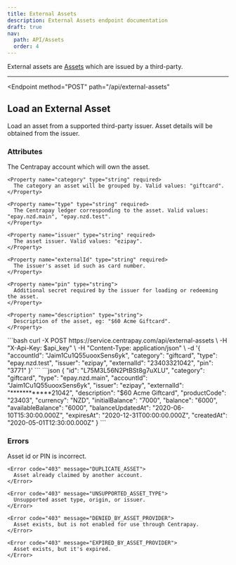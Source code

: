 ```yaml
---
title: External Assets
description: External Assets endpoint documentation
draft: true
nav:
  path: API/Assets
  order: 4
---
```


External assets are [Assets](/api/assets/) which are issued by a third-party.

---

<Endpoint
  method="POST"
  path="/api/external-assets"
>
  ## Load an External Asset

  Load an asset from a supported third-party issuer. Asset details will be obtained from the issuer.

  ### Attributes
  <Properties>
    <Property name="accountId" type="string" required>
      The Centrapay account which will own the asset.
    </Property>

    <Property name="category" type="string" required>
      The category an asset will be grouped by. Valid values: "giftcard".
    </Property>

    <Property name="type" type="string" required>
      The Centrapay ledger corresponding to the asset. Valid values: "epay.nzd.main", "epay.nzd.test".
    </Property>

    <Property name="issuer" type="string" required>
      The asset issuer. Valid values: "ezipay".
    </Property>

    <Property name="externalId" type="string" required>
      The issuer's asset id such as card number.
    </Property>

    <Property name="pin" type="string">
      Additional secret required by the issuer for loading or redeeming the asset.
    </Property>

    <Property name="description" type="string">
      Description of the asset, eg: "$60 Acme Giftcard".
    </Property>
  </Properties>

  <CodePanel slot="code-examples" title="Request" method="POST" path="/api/external-assets">
    ```bash
    curl -X POST https://service.centrapay.com/api/external-assets \
      -H "X-Api-Key: $api_key" \
      -H "Content-Type: application/json" \
      -d '{
        "accountId": "Jaim1Cu1Q55uooxSens6yk",
        "category": "giftcard",
        "type": "epay.nzd.test",
        "issuer": "ezipay",
        "externalId": "23403321042",
        "pin": "3771"
      }'
    ```
  </CodePanel>

  <CodePanel slot="code-examples" title="Response">
    ```json
    {
      "id": "L75M3L56N2PtBSt8g7uXLU",
      "category": "giftcard",
      "type": "epay.nzd.main",
      "accountId": "Jaim1Cu1Q55uooxSens6yk",
      "issuer": "ezipay",
      "externalId": "************21042",
      "description": "$60 Acme Giftcard",
      "productCode": "23403",
      "currency": "NZD",
      "initialBalance": "7000",
      "balance": "6000",
      "availableBalance": "6000",
      "balanceUpdatedAt": "2020-06-10T15:30:00.000Z",
      "expiresAt": "2020-12-31T00:00:00.000Z",
      "createdAt": "2020-05-01T12:30:00.000Z"
    }
    ```
  </CodePanel>

  ### Errors
  <Properties>
    <Error code="403" message="UNKNOWN_ASSET">
      Asset id or PIN is incorrect.
    </Error>

    <Error code="403" message="DUPLICATE_ASSET">
      Asset already claimed by another account.
    </Error>

    <Error code="403" message="UNSUPPORTED_ASSET_TYPE">
      Unsupported asset type, origin, or issuer.
    </Error>

    <Error code="403" message="DENIED_BY_ASSET_PROVIDER">
      Asset exists, but is not enabled for use through Centrapay.
    </Error>

    <Error code="403" message="EXPIRED_BY_ASSET_PROVIDER">
      Asset exists, but it's expired.
    </Error>
  </Properties>

</Endpoint>
